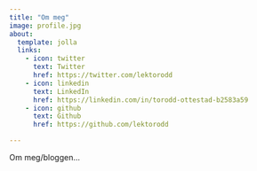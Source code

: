 ```yaml
---
title: "Om meg"
image: profile.jpg
about:
  template: jolla
  links:
    - icon: twitter
      text: Twitter
      href: https://twitter.com/lektorodd
    - icon: linkedin
      text: LinkedIn
      href: https://linkedin.com/in/torodd-ottestad-b2583a59 
    - icon: github
      text: Github
      href: https://github.com/lektorodd

---
```


Om meg/bloggen... 
